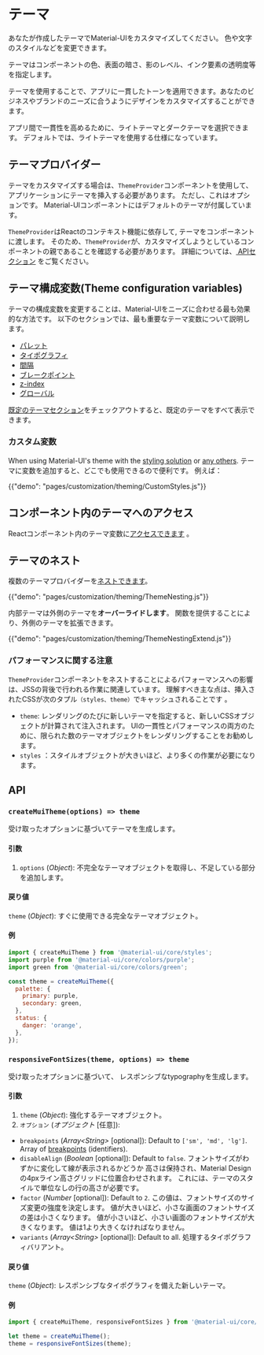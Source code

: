 # テーマ

<p class="description">あなたが作成したテーマでMaterial-UIをカスタマイズしてください。 色や文字のスタイルなどを変更できます。</p>

テーマはコンポーネントの色、表面の暗さ、影のレベル、インク要素の透明度等を指定します。

テーマを使用することで、アプリに一貫したトーンを適用できます。あなたのビジネスやブランドのニーズに合うようにデザインをカスタマイズすることができます。

アプリ間で一貫性を高めるために、ライトテーマとダークテーマを選択できます。 デフォルトでは、ライトテーマを使用する仕様になっています。

## テーマプロバイダー

テーマをカスタマイズする場合は、`ThemeProvider`コンポーネントを使用して、アプリケーションにテーマを挿入する必要があります。 ただし、これはオプションです。 Material-UIコンポーネントにはデフォルトのテーマが付属しています。

`ThemeProvider`はReactのコンテキスト機能に依存して, テーマをコンポーネントに渡します。 そのため、`ThemeProvider`が、カスタマイズしようとしているコンポーネントの親であることを確認する必要があります。 詳細については、[ APIセクション](/styles/api/#themeprovider) をご覧ください。

## テーマ構成変数(Theme configuration variables)

テーマの構成変数を変更することは、Material-UIをニーズに合わせる最も効果的な方法です。 以下のセクションでは、最も重要なテーマ変数について説明します。

- [パレット](/customization/palette/)
- [タイポグラフィ](/customization/typography/)
- [間隔](/customization/spacing/)
- [ブレークポイント](/customization/breakpoints/)
- [z-index](/customization/z-index/)
- [グローバル](/customization/globals/)

[既定のテーマセクション](/customization/default-theme/)をチェックアウトすると、既定のテーマをすべて表示できます。

### カスタム変数

When using Material-UI's theme with the [styling solution](/styles/basics/) or [any others](/guides/interoperability/#themeprovider). テーマに変数を追加すると、どこでも使用できるので便利です。 例えば：

{{"demo": "pages/customization/theming/CustomStyles.js"}}

## コンポーネント内のテーマへのアクセス

Reactコンポーネント内のテーマ変数に[アクセスできます](/styles/advanced/#accessing-the-theme-in-a-component) 。

## テーマのネスト

複数のテーマプロバイダーを[ネストできます](/styles/advanced/#theme-nesting)。

{{"demo": "pages/customization/theming/ThemeNesting.js"}}

内部テーマは外側のテーマを**オーバーライドします**。 関数を提供することにより、外側のテーマを拡張できます。

{{"demo": "pages/customization/theming/ThemeNestingExtend.js"}}

### パフォーマンスに関する注意

`ThemeProvider`コンポーネントをネストすることによるパフォーマンスへの影響は、JSSの背後で行われる作業に関連しています。 理解すべき主な点は、挿入されたCSSが次のタプル`（styles、theme）`でキャッシュされることです 。

- `theme`: レンダリングのたびに新しいテーマを指定すると、新しいCSSオブジェクトが計算されて注入されます。 UIの一貫性とパフォーマンスの両方のために、限られた数のテーマオブジェクトをレンダリングすることをお勧めします。
- `styles` ：スタイルオブジェクトが大きいほど、より多くの作業が必要になります。

## API

### `createMuiTheme(options) => theme`

受け取ったオプションに基づいてテーマを生成します。

#### 引数

1. `options` (*Object*): 不完全なテーマオブジェクトを取得し、不足している部分を追加します。

#### 戻り値

`theme` (*Object*): すぐに使用できる完全なテーマオブジェクト。

#### 例

```js
import { createMuiTheme } from '@material-ui/core/styles';
import purple from '@material-ui/core/colors/purple';
import green from '@material-ui/core/colors/green';

const theme = createMuiTheme({
  palette: {
    primary: purple,
    secondary: green,
  },
  status: {
    danger: 'orange',
  },
});
```

### `responsiveFontSizes(theme, options) => theme`

受け取ったオプションに基づいて、 レスポンシブなtypographyを生成します。

#### 引数

1. `theme` (*Object*): 強化するテーマオブジェクト。
2. `オプション` (*オプジェクト* [任意]):

- `breakpoints` (*Array<String\>* [optional]): Default to `['sm', 'md', 'lg']`. Array of [breakpoints](/customization/breakpoints/) (identifiers).
- `disableAlign` (*Boolean* [optional]): Default to `false`. フォントサイズがわずかに変化して線が表示されるかどうか 高さは保持され、Material Designの4pxライン高さグリッドに位置合わせされます。 これには、テーマのスタイルで単位なしの行の高さが必要です。
- `factor` (*Number* [optional]): Default to `2`. この値は、フォントサイズのサイズ変更の強度を決定します。 値が大きいほど、小さな画面のフォントサイズの差は小さくなります。 値が小さいほど、小さい画面のフォントサイズが大きくなります。 値は1より大きくなければなりません。
- `variants` (*Array<String\>* [optional]): Default to all. 処理するタイポグラフィバリアント。

#### 戻り値

`theme` (*Object*): レスポンシブなタイポグラフィを備えた新しいテーマ。

#### 例

```js
import { createMuiTheme, responsiveFontSizes } from '@material-ui/core/styles';

let theme = createMuiTheme();
theme = responsiveFontSizes(theme);
```
